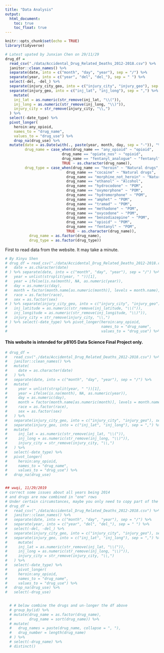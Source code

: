 ```yaml
---
title: "Data Analysis"
output: 
  html_document:
    toc: true
    toc_float: true
---
```


```r
knitr::opts_chunk$set(echo = TRUE)
library(tidyverse)
```



```r
# Latest upated by Junxian Chen on 29/11/29
drug_df = 
  read_csv("./data/Accidental_Drug_Related_Deaths_2012-2018.csv") %>% 
  janitor::clean_names() %>% 
  separate(date, into = c("month", "day", "year"), sep = "/") %>% 
  separate(year, into = c("year", "del", "del_"), sep = " ") %>% 
  select(-del, -del_) %>% 
  separate(injury_city_geo, into = c("injury_city", "injury_geo"), sep = "CT") %>% 
  separate(injury_geo, into = c("inj_lat", "inj_long"), sep = ",") %>% 
    mutate(
    inj_lat = as.numeric(str_remove(inj_lat, "\\(")),
    inj_long = as.numeric(str_remove(inj_long, "\\)")),
    injury_city = str_remove(injury_city, "\\,")
  ) %>% 
  select(-date_type) %>% 
  pivot_longer(
    heroin:any_opioid,
    names_to = "drug_name",
    values_to = "drug_use") %>%  
    drop_na(drug_use) %>%
  mutate(date = as.Date(with(., paste(year, month, day, sep = "-")), "%Y-%m-%d"),
         drug_name = case_when(drug_name == "any_opioid" ~ "opioid",
                          drug_name == "opiate_nos" ~ "opioid",
                          drug_name == "fentanyl_analogue" ~ "fentanyl",
                          TRUE ~ as.character(drug_name)),
         drug_type = case_when(drug_name == "heroin" ~ "Natural drugs",
                            drug_name == "cocaine" ~ "Natural drugs",
                            drug_name == "morphine_not_heroin" ~ "Natural drugs",
                            drug_name == "ethanol" ~ "Alcohol",
                            drug_name == "hydrocodone" ~ "POM",
                            drug_name == "oxymorphone" ~ "POM",
                            drug_name == "hydromorphone" ~ "POM",
                            drug_name == "amphet" ~ "POM",
                            drug_name == "tramad" ~ "POM",
                            drug_name == "methadone" ~ "POM",
                            drug_name == "oxycodone" ~ "POM",
                            drug_name == "benzodiazepine" ~ "POM",
                            drug_name == "opioid" ~ "POM",
                            drug_name == "fentanyl" ~ "POM",
                            TRUE ~ as.character(drug_name)),
           drug_name = as.factor(drug_name),
           drug_type = as.factor(drug_type))
```




First to read data from the website. It may take a minute.

```r
# By Xinyu Shen
# drug_df = read_csv("./data/Accidental_Drug_Related_Deaths_2012-2018.csv") %>% janitor::clean_names() %>% mutate(
#   date = as.character(date)
# ) %>% separate(date, into = c("month", "day", "year"), sep = "/") %>% mutate(
#   year = unlist(strsplit(year, " "))[1],
#   year = ifelse(is.na(month), NA, as.numeric(year)),
#   day = as.numeric(day),
#   month = factor(month.name[as.numeric(month)], levels = month.name),
#   race = as.factor(race),
#   sex = as.factor(sex)
# ) %>% separate(injury_city_geo, into = c("injury_city", "injury_geo"), sep = "CT") %>% separate(injury_geo, into = c("inj_latitude", "inj_longitude"), sep = ",") %>% mutate(
#   inj_latitude = as.numeric(str_remove(inj_latitude, "\\(")),
#   inj_longitude = as.numeric(str_remove(inj_longitude, "\\)")),
#   injury_city = str_remove(injury_city, "\\,")
# ) %>% select(-date_type) %>% pivot_longer(heroin:any_opioid,
#                                           names_to = "drug_name",
#                                           values_to = "drug_use") %>% drop_na(drug_use)
```

#### This website is intended for p8105 Data Science Final Project only. 


```r
# drug_df = 
#   read_csv("./data/Accidental_Drug_Related_Deaths_2012-2018.csv") %>%
#   janitor::clean_names() %>% 
#   mutate(
#     date = as.character(date)
#   ) %>% 
#   separate(date, into = c("month", "day", "year"), sep = "/") %>% 
#   mutate(
#     year = unlist(strsplit(year, " "))[1],
#     year = ifelse(is.na(month), NA, as.numeric(year)),
#     day = as.numeric(day),
#     month = factor(month.name[as.numeric(month)], levels = month.name),
#     race = as.factor(race),
#     sex = as.factor(sex)
#   ) %>% 
#   separate(injury_city_geo, into = c("injury_city", "injury_geo"), sep = "CT") %>% 
#   separate(injury_geo, into = c("inj_lat", "inj_long"), sep = ",") %>% 
#   mutate(
#     inj_lat = as.numeric(str_remove(inj_lat, "\\(")),
#     inj_long = as.numeric(str_remove(inj_long, "\\)")),
#     injury_city = str_remove(injury_city, "\\,")
#   ) %>% 
#   select(-date_type) %>% 
#   pivot_longer(
#     heroin:any_opioid,
#     names_to = "drug_name",
#     values_to = "drug_use") %>% 
#   drop_na(drug_use)


## wwqi, 11/29/2019
# correct some issues about all years being 2014
# and drugs are now combined in "one" rows
# Under certain circumstances, maybe you only need to copy part of the code below for you analysis purposes. 
# drug_df = 
#   read_csv("./data/Accidental_Drug_Related_Deaths_2012-2018.csv") %>% 
#   janitor::clean_names() %>% 
#   separate(date, into = c("month", "day", "year"), sep = "/") %>% 
#   separate(year, into = c("year", "del", "del_"), sep = " ") %>% 
#   select(-del, -del_) %>% 
#   separate(injury_city_geo, into = c("injury_city", "injury_geo"), sep = "CT") %>% 
#   separate(injury_geo, into = c("inj_lat", "inj_long"), sep = ",") %>% 
#     mutate(
#     inj_lat = as.numeric(str_remove(inj_lat, "\\(")),
#     inj_long = as.numeric(str_remove(inj_long, "\\)")),
#     injury_city = str_remove(injury_city, "\\,")
#   ) %>% 
#   select(-date_type) %>% 
#     pivot_longer(
#     heroin:any_opioid,
#     names_to = "drug_name",
#     values_to = "drug_use") %>% 
#   drop_na(drug_use) %>% 
#   select(-drug_use) 
  

  # # below combine the drugs and un-longer the df above
  # group_by(id) %>% 
  # mutate(drug_name = as.factor(drug_name), 
  #        drug_name = sort(drug_name)) %>% 
  # mutate(
  #   drug_names = paste(drug_name, collapse = ", "), 
  #   drug_number = length(drug_name)
  # ) %>% 
  # select(-drug_name) %>% 
  # distinct()
```


